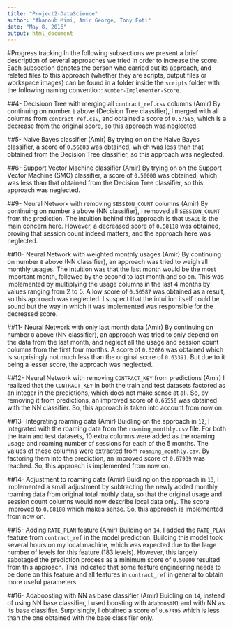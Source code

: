 ```yaml
---
title: "Project2-DataScience"
author: "Abanoub Mimi, Amir George, Tony Foti"
date: "May 8, 2016"
output: html_document
---
```


#Progress tracking
In the following subsections we present a brief description of several approaches we tried in order to increase the score. Each subsection denotes the person who carried out its approach, and related files to this approach (whether they are scripts, output files or workspace images) can be found in a folder inside the `scripts` folder with the following naming convention: `Number-Implementer-Score`. 

##4- Decisioon Tree with merging all `contract_ref.csv` columns (Amir)
By continuing on number `1` above (Decision Tree classifier), I merged with all columns from `contract_ref.csv`, and obtained a score of `0.57585`, which is a decrease from the original score, so this approach was neglected.

##5- Naive Bayes classifier (Amir)
By trying on on the Naive Bayes classifier, a score of `0.56603` was obtained, which was less than that obtained from the Decision Tree classifier, so this approach was neglected.

##6- Support Vector Machine classifier (Amir)
By trying on on the Support Vector Machine (SMO) classifier, a score of `0.50000` was obtained, which was less than that obtained from the Decision Tree classifier, so this approach was neglected.

##9- Neural Network with removing `SESSION_COUNT` columns (Amir)
By continuing on number `8` above (NN classifier), I removed all `SESSION_COUNT` from the prediction. The intuition behind this approach is that `USAGE` is the main concern here. However, a decreased score of `0.58118` was obtained, proving that session count indeed matters, and the approach here was neglected.

##10- Neural Network with weighted monthly usages (Amir)
By continuing on number `8` above (NN classifier), an approach was tried to weigh all monthly usages. The intuition was that the last month would be the most important month, followed by the second to last month and so on. This was implemented by multiplying the usage columns in the last 4 months by values ranging from 2 to 5. A low score of `0.50587` was obtained as a result, so this approach was neglected. I suspect that the intuition itself could be sound but the way in which it was implemented was responsible for the decreased score.

##11- Neural Network with only last month data (Amir)
By continuing on number `8` above (NN classifier), an approach was tried to only depend on the data from the last month, and neglect all the usage and session count columns from the first four months. A score of `0.62686` was obtained which is surprisingly not much less than the original score of `0.63391`. But due to it being a lesser score, the approach was neglected.

##12- Neural Network with removing `CONTRACT_KEY` from predictions (Amir)
I realized that the `CONTRACT_KEY` in both the train and test datasets factored as an integer in the predictions, which does not make sense at all. So, by removing it from predictions, an improved score of `0.65550` was obtained with the NN classifier. So, this approach is taken into account from now on.

##13- Integrating roaming data (Amir)
Buidling on the approach in `12`, I integrated with the roaming data from the `roaming_monthly.csv` file. For both the train and test datasets, 10 extra columns were added as the roaming usage and roaming number of sessions for each of the 5 months. The values of these columns were extracted from `roaming_monthly.csv`. By factoring them into the prediction, an improved score of `0.67939` was reached. So, this approach is implemented from now on.

##14- Adjustment to roaming data (Amir)
Buidling on the approach in `13`, I implemented a small adjustment by subtracting the newly added monthly roaming data from original total mothly data, so that the original usage and session count columns would now describe local data only. The score improved to `0.68188` which makes sense. So, this approach is implemented from now on.

##15- Adding `RATE_PLAN` feature (Amir)
Building on `14`, I added the `RATE_PLAN` feature from `contract_ref` in the model prediction. Building this model took several hours on my local machine, which was expected due to the large number of levels for this feature (183 levels). However, this largely sabotaged the prediction process as a minimum score of `0.50000` resulted from this approach. This indicated that some feature engineering needs to be done on this feature and all features in `contract_ref` in general to obtain more useful parameters.

##16- Adaboosting with NN as base classifier (Amir)
Buidling on `14`, instead of using NN base classifier, I used boosting with `AdaboostM1` and with NN as its base classifier. Surprisingly, I obtained a score of `0.67495` which is less than the one obtained with the base classifier only.